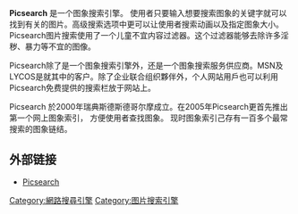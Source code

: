 {{Infobox_Website
|name        = Picsearch
|url         = http://cn.picsearch.com/
|screenshot  = [[File:Picsearch.PNG|150px]]
|commercial  = 是
|type        = 图象搜索引擎
|owner       = Picsearch
|author      = Picsearch
}}

'''Picsearch''' 是一个图象搜索引擎。 使用者只要输入想要搜索图象的关键字就可以找到有关的图片。高级搜索选项中更可以让使用者搜索动画以及指定图象大小。 Picsearch图片搜索使用了一个儿童不宜内容过滤器。这个过滤器能够去除许多淫秽、暴力等不宜的图像。

Picsearch除了是一个图象搜索引擎外，还是一个图象搜索服务供应商。MSN及LYCOS是就其中的客户。除了企业联合组织夥伴外，个人网站用戶也可以利用Picsearch免费提供的搜索栏放于网站上。

Picsearch 於2000年瑞典斯德斯德哥尔摩成立。在2005年Picsearch更首先推出第一个网上图象索引， 方便使用者查找图象。 现时图象索引己存有一百多个最常搜索的图象链结。

== 外部链接 ==
* [http://cn.picsearch.com Picsearch]{{Wayback|url=http://cn.picsearch.com/ |date=20070310155333 }}

[[Category:網路搜尋引擎|Category:網路搜尋引擎]]
[[Category:图片搜索引擎|Category:图片搜索引擎]]